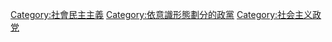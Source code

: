 {{Commonscat|Social democratic parties}}

[[Category:社會民主主義|Category:社會民主主義]]
[[Category:依意識形態劃分的政黨|Category:依意識形態劃分的政黨]]
[[Category:社会主义政党|Category:社会主义政党]]